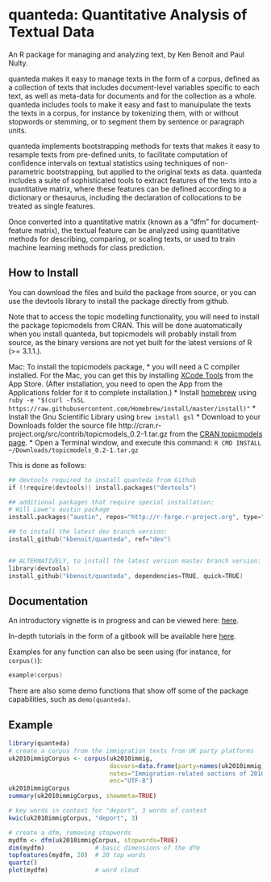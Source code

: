 quanteda: Quantitative Analysis of Textual Data
===============================================

An R package for managing and analyzing text, by Ken Benoit and Paul Nulty.

quanteda makes it easy to manage texts in the form of a
corpus, defined as a collection of texts that includes document-level
variables specific to each text, as well as meta-data for documents
and for the collection as a whole. quanteda includes tools to make it
easy and fast to manuipulate the texts the texts in a corpus, for
instance by tokenizing them, with or without stopwords or stemming, or
to segment them by sentence or paragraph units. 

quanteda implements
bootstrapping methods for texts that makes it easy to resample texts
from pre-defined units, to facilitate computation of confidence
intervals on textual statistics using techniques of non-parametric
bootstrapping, but applied to the original texts as data. quanteda
includes a suite of sophisticated tools to extract features of the
texts into a quantitative matrix, where these features can be defined
according to a dictionary or thesaurus, including the declaration of
collocations to be treated as single features. 

Once converted into a
quantitative matrix (known as a "dfm" for document-feature matrix),
the textual feature can be analyzed using quantitative methods for
describing, comparing, or scaling texts, or used to train machine
learning methods for class prediction.


How to Install
--------------

You can download the files and build the package from source, or you can use the devtools library to install the package directly from github.

Note that to access the topic modelling functionality, you will need to install the package topicmodels from CRAN. 
This will be done auatomatically when you install quanteda, but topicmodels will probably install from source,
as the binary versions are not yet built for the latest versions of R (>= 3.1.1.).  

Mac: To install the topicmodels package,
*  you will need a C compiler installed.  For the Mac, you can get this by installing 
   [XCode Tools](https://macappsto.re/gb/Bk9QD.m)
   from the App Store.  (After installation, you need to open the App from the Applications folder 
   for it to complete installation.)
*  Install [homebrew](http://brew.sh) using
   ```
   ruby -e "$(curl -fsSL https://raw.githubusercontent.com/Homebrew/install/master/install)"
   ```
*  Install the Gnu Scientific Library using `brew install gsl`
*  Download to your Downloads folder the source file http://cran.r-project.org/src/contrib/topicmodels_0.2-1.tar.gz from the [CRAN topicmodels page](http://cran.r-project.org/web/packages/topicmodels/index.html).
*  Open a Terminal window, and execute this command:
   ```
   R CMD INSTALL ~/Downloads/topicmodels_0.2-1.tar.gz
   ```

This is done as follows:

```S
## devtools required to install quanteda from Github
if (!require(devtools)) install.packages("devtools")

## additional packages that require special installation:
# Will Lowe's austin package
install.packages("austin", repos="http://r-forge.r-project.org", type="source")

## to install the latest dev branch version:
install_github("kbenoit/quanteda", ref="dev")


## ALTERNATIVELY, to install the latest version master branch version:
library(devtools)
install_github("kbenoit/quanteda", dependencies=TRUE, quick=TRUE)

```

Documentation
-------------

An introductory vignette is in progress and can be viewed here: [here](http://pnulty.github.io).

In-depth tutorials in the form of a gitbook will be available here [here](http://kbenoit.github.io/quanteda).

Examples for any function can also be seen using (for instance, for `corpus()`):
```S
example(corpus)
```

There are also some demo functions that show off some of the package capabilities, such 
as `demo(quanteda)`.


Example
-------

```r
library(quanteda)
# create a corpus from the immigration texts from UK party platforms
uk2010immigCorpus <- corpus(uk2010immig,
                            docvars=data.frame(party=names(uk2010immig)),
                            notes="Immigration-related sections of 2010 UK party manifestos",
                            enc="UTF-8")
uk2010immigCorpus
summary(uk2010immigCorpus, showmeta=TRUE)

# key words in context for "deport", 3 words of context
kwic(uk2010immigCorpus, "deport", 3)

# create a dfm, removing stopwords
mydfm <- dfm(uk2010immigCorpus, stopwords=TRUE)
dim(mydfm)              # basic dimensions of the dfm
topfeatures(mydfm, 20)  # 20 top words
quartz()
plot(mydfm)             # word cloud     
```

